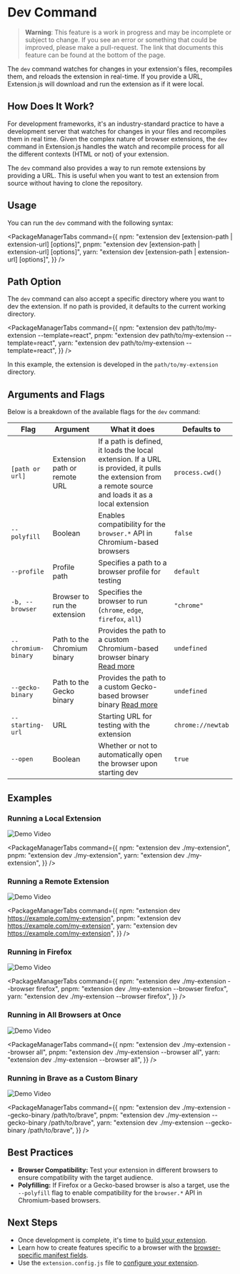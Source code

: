 
<AvatarImage icon="extension" />

# Dev Command

> **Warning**: This feature is a work in progress and may be incomplete or subject to change. If you see an error or something that could be improved, please make a pull-request. The link that documents this feature can be found at the bottom of the page.

The `dev` command watches for changes in your extension's files, recompiles them, and reloads the extension in real-time. If you provide a URL, Extension.js will download and run the extension as if it were local.

## How Does It Work?

For development frameworks, it's an industry-standard practice to have a development server that watches for changes in your files and recompiles them in real time. Given the complex nature of browser extensions, the `dev` command in Extension.js handles the watch and recompile process for all the different contexts (HTML or not) of your extension.

The `dev` command also provides a way to run remote extensions by providing a URL. This is useful when you want to test an extension from source without having to clone the repository.

## Usage

You can run the `dev` command with the following syntax:

<PackageManagerTabs
  command={{
    npm: "extension dev [extension-path | extension-url] [options]",
    pnpm: "extension dev [extension-path | extension-url] [options]",
    yarn: "extension dev [extension-path | extension-url] [options]",
  }}
/>

## Path Option

The `dev` command can also accept a specific directory where you want to dev the extension.
If no path is provided, it defaults to the current working directory.

<PackageManagerTabs
  command={{
    npm: "extension dev path/to/my-extension --template=react",
    pnpm: "extension dev path/to/my-extension --template=react",
    yarn: "extension dev path/to/my-extension --template=react",
  }}
/>

In this example, the extension is developed in the `path/to/my-extension` directory.

## Arguments and Flags

Below is a breakdown of the available flags for the `dev` command:

| Flag                | Argument                     | What it does                                                                                                                                            | Defaults to       |
| ------------------- | ---------------------------- | ------------------------------------------------------------------------------------------------------------------------------------------------------- | ----------------- |
| `[path or url]`     | Extension path or remote URL | If a path is defined, it loads the local extension. If a URL is provided, it pulls the extension from a remote source and loads it as a local extension | `process.cwd()`   |
| `--polyfill`        | Boolean                      | Enables compatibility for the `browser.*` API in Chromium-based browsers                                                                                | `false`           |
| `--profile`         | Profile path                 | Specifies a path to a browser profile for testing                                                                                                       | `default`         |
| `-b, --browser`     | Browser to run the extension | Specifies the browser to run (`chrome`, `edge`, `firefox`, `all`)                                                                                       | `"chrome"`        |
| `--chromium-binary` | Path to the Chromium binary  | Provides the path to a custom Chromium-based browser binary [Read more](../browsers/unsupported.mdx)                                                    | `undefined`       |
| `--gecko-binary`    | Path to the Gecko binary     | Provides the path to a custom Gecko-based browser binary [Read more](../browsers/unsupported.mdx)                                                       | `undefined`       |
| `--starting-url`    | URL                          | Starting URL for testing with the extension                                                                                                             | `chrome://newtab` |
| `--open`            | Boolean                      | Whether or not to automatically open the browser upon starting dev                                                                                      | `true`            |

## Examples

### Running a Local Extension

![Demo Video](https://placehold.co/600x400)

<PackageManagerTabs
  command={{
    npm: "extension dev ./my-extension",
    pnpm: "extension dev ./my-extension",
    yarn: "extension dev ./my-extension",
  }}
/>

### Running a Remote Extension

![Demo Video](https://placehold.co/600x400)

<PackageManagerTabs
  command={{
    npm: "extension dev https://example.com/my-extension",
    pnpm: "extension dev https://example.com/my-extension",
    yarn: "extension dev https://example.com/my-extension",
  }}
/>

### Running in Firefox

![Demo Video](https://placehold.co/600x400)

<PackageManagerTabs
  command={{
    npm: "extension dev ./my-extension --browser firefox",
    pnpm: "extension dev ./my-extension --browser firefox",
    yarn: "extension dev ./my-extension --browser firefox",
  }}
/>

### Running in All Browsers at Once

![Demo Video](https://placehold.co/600x400)

<PackageManagerTabs
  command={{
    npm: "extension dev ./my-extension --browser all",
    pnpm: "extension dev ./my-extension --browser all",
    yarn: "extension dev ./my-extension --browser all",
  }}
/>

### Running in Brave as a Custom Binary

![Demo Video](https://placehold.co/600x400)

<PackageManagerTabs
  command={{
    npm: "extension dev ./my-extension --gecko-binary /path/to/brave",
    pnpm: "extension dev ./my-extension --gecko-binary /path/to/brave",
    yarn: "extension dev ./my-extension --gecko-binary /path/to/brave",
  }}
/>

## Best Practices

- **Browser Compatibility:** Test your extension in different browsers to ensure compatibility with the target audience.
- **Polyfilling:** If Firefox or a Gecko-based browser is also a target, use the `--polyfill` flag to enable compatibility for the `browser.*` API in Chromium-based browsers.

## Next Steps

- Once development is complete, it's time to [build your extension](/docs/commands/build).
- Learn how to create features specific to a browser with the [browser-specific manifest fields](/docs/features/browser-fields).
- Use the `extension.config.js` file to [configure your extension](/docs/features/config).
